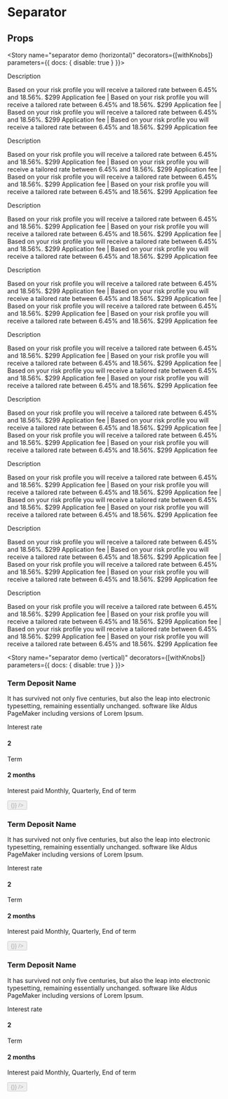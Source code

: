 
<Meta title="Components|Separator" component={Separator} />

# Separator

<Preview>
  <Story name="separator">
      <Separator />
    </Story>
</Preview>

## Props
<Props of={Separator} />

<Story name="separator demo (horizontal)" decorators={[withKnobs]} parameters={{ docs: { disable: true } }}>
  <div style={{marginTop: '4rem', width: '100%'}}>
    <Container>
      <Row className="row-view">
        <Column cols="4" sm="12" md="4">
          <Container>
            <Row className="row-view">
              <Column cols="11">
                <div>
                  <Subtitle variant='secondary'>Description</Subtitle>
                  <p>Based on your risk profile you will receive a tailored rate between 6.45% and 18.56%. $299 Application fee |
                    Based on your risk profile you will receive a tailored rate between 6.45% and 18.56%. $299 Application fee |
                    Based on your risk profile you will receive a tailored rate between 6.45% and 18.56%. $299 Application fee |
                    Based on your risk profile you will receive a tailored rate between 6.45% and 18.56%. $299 Application fee
                  </p>
                  <Separator />
                </div>
                <div>
                  <Subtitle variant='secondary'>Description</Subtitle>
                  <p>Based on your risk profile you will receive a tailored rate between 6.45% and 18.56%. $299 Application fee |
                    Based on your risk profile you will receive a tailored rate between 6.45% and 18.56%. $299 Application fee |
                    Based on your risk profile you will receive a tailored rate between 6.45% and 18.56%. $299 Application fee |
                    Based on your risk profile you will receive a tailored rate between 6.45% and 18.56%. $299 Application fee
                  </p>
                  <Separator />
                </div>
                <div>
                  <Subtitle variant='secondary'>Description</Subtitle>
                  <p>Based on your risk profile you will receive a tailored rate between 6.45% and 18.56%. $299 Application fee |
                    Based on your risk profile you will receive a tailored rate between 6.45% and 18.56%. $299 Application fee |
                    Based on your risk profile you will receive a tailored rate between 6.45% and 18.56%. $299 Application fee |
                    Based on your risk profile you will receive a tailored rate between 6.45% and 18.56%. $299 Application fee
                  </p>
                </div>
              </Column>
              <Column cols="1" className="items-baseline"><Separator type="vertical" /></Column>
            </Row>
          </Container>
        </Column>
        <Column cols="4" sm="12" md="4">
          <Container>
            <Row className="row-view">
              <Column cols="11">
                <div>
                  <div>
                    <Subtitle variant='secondary'>Description</Subtitle>
                    <p>Based on your risk profile you will receive a tailored rate between 6.45% and 18.56%. $299 Application fee |
                      Based on your risk profile you will receive a tailored rate between 6.45% and 18.56%. $299 Application fee |
                      Based on your risk profile you will receive a tailored rate between 6.45% and 18.56%. $299 Application fee |
                      Based on your risk profile you will receive a tailored rate between 6.45% and 18.56%. $299 Application fee
                    </p>
                    <Separator />
                  </div>
                  <div>
                    <Subtitle variant='secondary'>Description</Subtitle>
                    <p>Based on your risk profile you will receive a tailored rate between 6.45% and 18.56%. $299 Application fee |
                      Based on your risk profile you will receive a tailored rate between 6.45% and 18.56%. $299 Application fee |
                      Based on your risk profile you will receive a tailored rate between 6.45% and 18.56%. $299 Application fee |
                      Based on your risk profile you will receive a tailored rate between 6.45% and 18.56%. $299 Application fee
                    </p>
                    <Separator />
                  </div>
                  <div>
                    <Subtitle variant='secondary'>Description</Subtitle>
                    <p>Based on your risk profile you will receive a tailored rate between 6.45% and 18.56%. $299 Application fee |
                      Based on your risk profile you will receive a tailored rate between 6.45% and 18.56%. $299 Application fee |
                      Based on your risk profile you will receive a tailored rate between 6.45% and 18.56%. $299 Application fee |
                      Based on your risk profile you will receive a tailored rate between 6.45% and 18.56%. $299 Application fee
                    </p>
                  </div>
                </div>
              </Column>
              <Column cols="1" className="items-baseline"><Separator type="vertical" /></Column>
            </Row>
          </Container>
        </Column>
        <Column cols="4" sm="12" md="4">
          <Container>
            <Row className="row-view">
              <Column cols="11">
                <div>
                  <div>
                    <Subtitle variant='secondary'>Description</Subtitle>
                    <p>Based on your risk profile you will receive a tailored rate between 6.45% and 18.56%. $299 Application fee |
                      Based on your risk profile you will receive a tailored rate between 6.45% and 18.56%. $299 Application fee |
                      Based on your risk profile you will receive a tailored rate between 6.45% and 18.56%. $299 Application fee |
                      Based on your risk profile you will receive a tailored rate between 6.45% and 18.56%. $299 Application fee
                    </p>
                    <Separator />
                  </div>
                  <div>
                    <Subtitle variant='secondary'>Description</Subtitle>
                    <p>Based on your risk profile you will receive a tailored rate between 6.45% and 18.56%. $299 Application fee |
                      Based on your risk profile you will receive a tailored rate between 6.45% and 18.56%. $299 Application fee |
                      Based on your risk profile you will receive a tailored rate between 6.45% and 18.56%. $299 Application fee |
                      Based on your risk profile you will receive a tailored rate between 6.45% and 18.56%. $299 Application fee
                    </p>
                    <Separator />
                  </div>
                  <div>
                    <Subtitle variant='secondary'>Description</Subtitle>
                    <p>Based on your risk profile you will receive a tailored rate between 6.45% and 18.56%. $299 Application fee |
                      Based on your risk profile you will receive a tailored rate between 6.45% and 18.56%. $299 Application fee |
                      Based on your risk profile you will receive a tailored rate between 6.45% and 18.56%. $299 Application fee |
                      Based on your risk profile you will receive a tailored rate between 6.45% and 18.56%. $299 Application fee
                    </p>
                  </div>
                </div>
              </Column>
              <Column cols="1" />
            </Row>
          </Container>
        </Column>
      </Row>
    </Container>
  </div>
</Story>

<Story name="separator demo (vertical)" decorators={[withKnobs]} parameters={{ docs: { disable: true } }}>
  <div style={{marginTop: '4rem', width: '100%'}}>
      <Container>
        <Row className="row-view">
          <Column cols="4" sm="12" md="4">
            <div style={{padding: '4rem', textAlign: 'center', border: '1px solid #dddddd'}}>
              <h3>Term Deposit Name</h3>
              <p>It has survived not only five centuries, but also the leap into electronic typesetting,
                remaining essentially unchanged. software like Aldus PageMaker including versions of Lorem Ipsum.
              </p>
              <div style={{marginTop: '4.8rem'}}>
                <Container>
                  <Row className="row-view">
                    <Column cols="5">
                      <p style={{ color: '#818181' }}>Interest rate</p>
                      <div>
                        <Container>
                          <Row className="row-view">
                            <Column><h4 style={{margin: '0'}}>2</h4></Column>
                            <Column><Tooltip title="some title" body="some body" /></Column>
                          </Row>
                        </Container>
                      </div>
                    </Column>
                    <Column cols="2"><Separator type="vertical" /></Column>
                    <Column cols="5"><p style={{ color: '#818181' }}>Term</p> <h4 style={{margin: '0'}}>2 months</h4></Column>
                  </Row>
                </Container>
              </div>
              <p className="microcopy" style={{marginTop: '3.2rem'}}>Interest paid Monthly, Quarterly, End of term</p>
              <div style={{display: 'inline-block', marginTop: '4.8rem'}}>
                <Button id="primary-btn01" variant="primary" btnSize="md" content="Go to site" disabled={false} handleClick={() => {}} />
              </div>
            </div>
          </Column>
          <Column cols="4" sm="12" md="4">
            <div style={{padding: '4rem', textAlign: 'center', border: '1px solid #dddddd'}}>
              <h3>Term Deposit Name</h3>
              <p>It has survived not only five centuries, but also the leap into electronic typesetting,
                remaining essentially unchanged. software like Aldus PageMaker including versions of Lorem Ipsum.
              </p>
              <div style={{marginTop: '4.8rem'}}>
                <Container>
                  <Row className="row-view">
                    <Column cols="5">
                      <p style={{ color: '#818181' }}>Interest rate</p>
                      <div>
                        <Container>
                          <Row className="row-view">
                            <Column><h4 style={{margin: '0'}}>2</h4></Column>
                            <Column><Tooltip title="some title" body="some body" /></Column>
                          </Row>
                        </Container>
                      </div>
                    </Column>
                    <Column cols="2" className="items-center"> <Separator type="vertical" /> </Column>
                    <Column cols="5"><p style={{ color: '#818181' }}>Term</p> <h4 style={{margin: '0'}}>2 months</h4></Column>
                  </Row>
                </Container>
              </div>
              <p className="microcopy" style={{marginTop: '3.2rem'}}>Interest paid Monthly, Quarterly, End of term</p>
              <div style={{display: 'inline-block', marginTop: '4.8rem'}}>
                <Button id="primary-btn02" variant="primary" btnSize="md" content="Go to site" disabled={false} handleClick={() => {}} />
              </div>
            </div>
          </Column>
          <Column cols="4" sm="12" md="4">
            <div style={{padding: '4rem', textAlign: 'center', border: '1px solid #dddddd'}}>
              <h3>Term Deposit Name</h3>
              <p>It has survived not only five centuries, but also the leap into electronic typesetting,
                remaining essentially unchanged. software like Aldus PageMaker including versions of Lorem Ipsum.
              </p>
              <div style={{marginTop: '4.8rem'}}>
                <Container>
                  <Row className="row-view">
                    <Column cols="5">
                      <p style={{ color: '#818181' }}>Interest rate</p>
                      <div>
                        <Container>
                          <Row className="row-view">
                            <Column><h4 style={{margin: '0'}}>2</h4></Column>
                            <Column><Tooltip title="some title" body="some body" /></Column>
                          </Row>
                        </Container>
                      </div>
                    </Column>
                    <Column cols="2" className="items-center"> <Separator type="vertical" /> </Column>
                    <Column cols="5"><p style={{ color: '#818181' }}>Term</p> <h4 style={{margin: '0'}}>2 months</h4></Column>
                  </Row>
                </Container>
              </div>
              <p className="microcopy" style={{marginTop: '3.2rem'}}>Interest paid Monthly, Quarterly, End of term</p>
              <div style={{display: 'inline-block', marginTop: '4.8rem'}}>
                <Button id="primary-btn03" variant="primary" btnSize="md" content="Go to site" disabled={false} handleClick={() => {}} />
              </div>
            </div>
          </Column>
        </Row>
      </Container>
    </div>
</Story>
